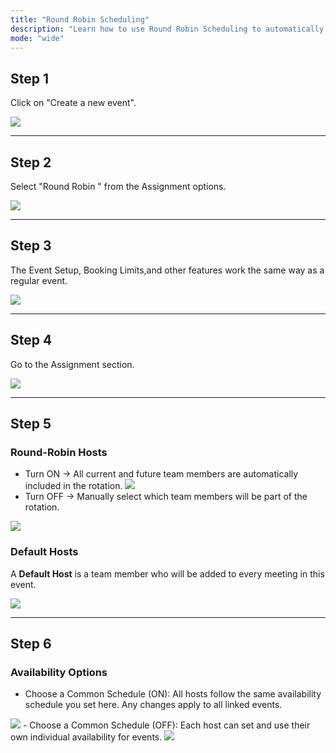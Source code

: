 ```yaml
---
title: "Round Robin Scheduling"
description: "Learn how to use Round Robin Scheduling to automatically distribute meetings among team members in rotation."
mode: "wide"
---
```


## Step 1
Click on "Create a new event".

<Frame><img src="/images/RoundRobin/rr1.webp" /></Frame>

---

## Step 2
Select "Round Robin " from the Assignment options.

<Frame><img src="/images/RoundRobin/rr2.webp" /></Frame>

---

## Step 3
The Event Setup, Booking Limits,and other features work the same way as a regular event.

<Frame><img src="/images/RoundRobin/rr3.webp" /></Frame>

---

## Step 4
Go to the Assignment section.

<Frame><img src="/images/RoundRobin/rr4.webp" /></Frame>

---

## Step 5
### Round-Robin Hosts  
- Turn ON → All current and future team members are automatically included in the rotation.
  <Frame><img src="/images/RoundRobin/rr5.webp" /></Frame>
- Turn OFF → Manually select which team members will be part of the rotation.  
<Frame><img src="/images/RoundRobin/rr6.webp" /></Frame>

### Default Hosts  
A **Default Host** is a team member who will be added to every meeting in this event.  

<Frame><img src="/images/RoundRobin/rr7.webp" /></Frame>

---

## Step 6
### Availability Options  
- Choose a Common Schedule (ON): All hosts follow the same availability schedule you set here. Any changes apply to all linked events.
<Frame><img src="/images/RoundRobin/rr8.webp" /></Frame>
- Choose a Common Schedule (OFF): Each host can set and use their own individual availability for events.  
<Frame><img src="/images/RoundRobin/rr9.webp" /></Frame>


